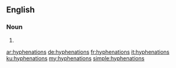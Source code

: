 ==English==

===Noun===
{{head|en|plural}}

# {{plural of|hyphenation|lang=en|nocat=1}}

[[ar:hyphenations]]
[[de:hyphenations]]
[[fr:hyphenations]]
[[it:hyphenations]]
[[ku:hyphenations]]
[[my:hyphenations]]
[[simple:hyphenations]]